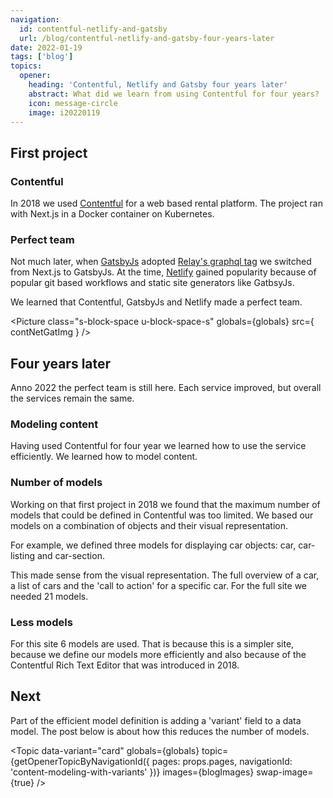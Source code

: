 ```yaml
---
navigation:
  id: contentful-netlify-and-gatsby
  url: /blog/contentful-netlify-and-gatsby-four-years-later
date: 2022-01-19
tags: ['blog']
topics:
  opener:
    heading: 'Contentful, Netlify and Gatsby four years later'
    abstract: What did we learn from using Contentful for four years?
    icon: message-circle
    image: i20220119
---
```


## First project

### Contentful

In 2018 we used [Contentful](https://www.contentful.com) for a web based rental
platform. The project ran with Next.js in a Docker container on Kubernetes.

### Perfect team

Not much later, when [GatsbyJs](https://www.gatsbyjs.com) adopted [Relay's
graphql tag](https://relay.dev/docs/guides/compiler/) we switched from Next.js
to GatsbyJs. At the time, [Netlify](https://www.netlify.com) gained popularity
because of popular git based workflows and static site generators like GatbsyJs.

We learned that Contentful, GatsbyJs and Netlify made a perfect team.

<Picture
  class="s-block-space u-block-space-s"
  globals={globals}
  src={ contNetGatImg }
/>

## Four years later

Anno 2022 the perfect team is still here. Each service improved, but overall the
services remain the same.

### Modeling content

Having used Contentful for four year we learned how to use the service
efficiently. We learned how to model content.

### Number of models

Working on that first project in 2018 we found that the maximum number of models
that could be defined in Contentful was too limited. We based our models on a
combination of objects and their visual representation.

For example, we defined three models for displaying car objects: car,
car-listing and car-section.

This made sense from the visual representation. The full overview of a car, a
list of cars and the 'call to action' for a specific car. For the full site we
needed 21 models.

### Less models

For this site 6 models are used. That is because this is a simpler site, because
we define our models more efficiently and also because of the Contentful Rich
Text Editor that was introduced in 2018.

## Next

Part of the efficient model definition is adding a 'variant' field to a data
model. The post below is about how this reduces the number of models.

<Topic
  data-variant="card"
  globals={globals}
  topic={getOpenerTopicByNavigationId({ pages: props.pages, navigationId: 'content-modeling-with-variants' })}
  images={blogImages}
  swap-image={true}
/>
